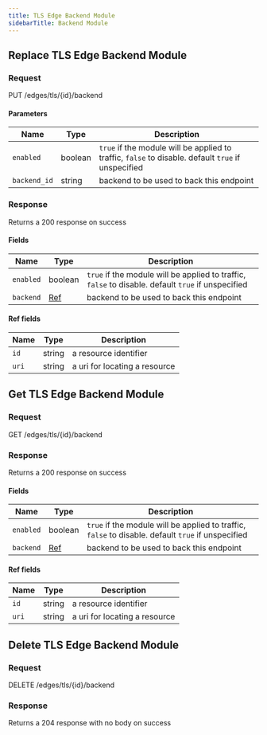 ```yaml
---
title: TLS Edge Backend Module
sidebarTitle: Backend Module
---
```



## Replace TLS Edge Backend Module

### Request

PUT /edges/tls/\{id\}/backend

<TLSEdgeBackendModuleReplaceRequest />

#### Parameters

| Name         | Type    | Description                                                                                        |
| ------------ | ------- | -------------------------------------------------------------------------------------------------- |
| `enabled`    | boolean | `true` if the module will be applied to traffic, `false` to disable. default `true` if unspecified |
| `backend_id` | string  | backend to be used to back this endpoint                                                           |

### Response

Returns a 200 response on success

<TLSEdgeBackendModuleReplaceResponse />

#### Fields

| Name      | Type               | Description                                                                                        |
| --------- | ------------------ | -------------------------------------------------------------------------------------------------- |
| `enabled` | boolean            | `true` if the module will be applied to traffic, `false` to disable. default `true` if unspecified |
| `backend` | [Ref](#ref-fields) | backend to be used to back this endpoint                                                           |

#### Ref fields

| Name  | Type   | Description                   |
| ----- | ------ | ----------------------------- |
| `id`  | string | a resource identifier         |
| `uri` | string | a uri for locating a resource |

## Get TLS Edge Backend Module

### Request

GET /edges/tls/\{id\}/backend

<TLSEdgeBackendModuleGetRequest />

### Response

Returns a 200 response on success

<TLSEdgeBackendModuleGetResponse />

#### Fields

| Name      | Type               | Description                                                                                        |
| --------- | ------------------ | -------------------------------------------------------------------------------------------------- |
| `enabled` | boolean            | `true` if the module will be applied to traffic, `false` to disable. default `true` if unspecified |
| `backend` | [Ref](#ref-fields) | backend to be used to back this endpoint                                                           |

#### Ref fields

| Name  | Type   | Description                   |
| ----- | ------ | ----------------------------- |
| `id`  | string | a resource identifier         |
| `uri` | string | a uri for locating a resource |

## Delete TLS Edge Backend Module

### Request

DELETE /edges/tls/\{id\}/backend

<TLSEdgeBackendModuleDeleteRequest />

### Response

Returns a 204 response with no body on success
